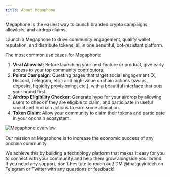 ```yaml
---
title: About Megaphone 
---
```


Megaphone is the easiest way to launch branded crypto campaigns, allowlists, and
airdrop claims.

Launch a Megaphone to drive community engagement, qualify wallet reputation, and
distribute tokens, all in one beautiful, bot-resistant platform.

The most common use cases for Megaphone:

1. **Viral Allowlist**: Before launching your next feature or product, give
early access to your top community contributors.
1. **Points Campaign**: Questing pages that target social engagement (X,
Discord, Telegram, etc.) and high-value onchain actions (swaps, deposits,
liquidity provisioning, etc.), with a beautiful interface that puts your brand
first.
1. **Airdrop Eligibility Checker**: Generate hype for your airdrop by allowing
users to check if they are eligible to claim, and participate in useful social
and onchain actions to earn some allocation.
1. **Token Claim**: Allow your community to claim their tokens and participate
in your onchain ecosystem.

![Megaphone overview](https://megaphone.b-cdn.net/docs/megaphone-overview.png)

Our mission at Megaphone is to increase the economic success of any onchain
community.

We achieve this by building a technology platform that makes it easy for you to
connect with your community and help them grow alongside your brand. If you need
any support, don't hesitate to reach out! DM @thatguyintech on Telegram or
Twitter with any questions or feedback!